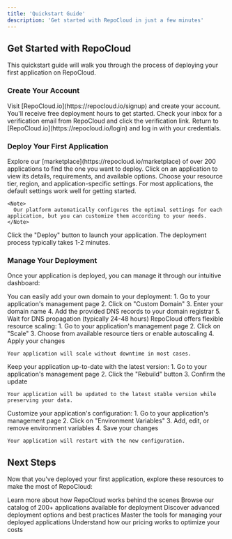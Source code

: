 ```yaml
---
title: 'Quickstart Guide'
description: 'Get started with RepoCloud in just a few minutes'
---
```


## Get Started with RepoCloud

This quickstart guide will walk you through the process of deploying your first application on RepoCloud.

### Create Your Account

<Steps>
  <Step title="Sign Up">
    Visit [RepoCloud.io](https://repocloud.io/signup) and create your account. You'll receive free deployment hours to get started.
  </Step>
  <Step title="Verify Your Email">
    Check your inbox for a verification email from RepoCloud and click the verification link.
  </Step>
  <Step title="Log In">
    Return to [RepoCloud.io](https://repocloud.io/login) and log in with your credentials.
  </Step>
</Steps>

### Deploy Your First Application

<Steps>
  <Step title="Browse the Marketplace">
    Explore our [marketplace](https://repocloud.io/marketplace) of over 200 applications to find the one you want to deploy.
  </Step>
  <Step title="Select an Application">
    Click on an application to view its details, requirements, and available options.
  </Step>
  <Step title="Configure Settings">
    Choose your resource tier, region, and application-specific settings. For most applications, the default settings work well for getting started.
    
    <Note>
      Our platform automatically configures the optimal settings for each application, but you can customize them according to your needs.
    </Note>
  </Step>
  <Step title="Launch Your Application">
    Click the "Deploy" button to launch your application. The deployment process typically takes 1-2 minutes.
  </Step>
</Steps>

### Manage Your Deployment

Once your application is deployed, you can manage it through our intuitive dashboard:

<AccordionGroup>
  <Accordion icon="globe" title="Set Up a Custom Domain">
    You can easily add your own domain to your deployment:
    1. Go to your application's management page
    2. Click on "Custom Domain"
    3. Enter your domain name
    4. Add the provided DNS records to your domain registrar
    5. Wait for DNS propagation (typically 24-48 hours)
  </Accordion>
  <Accordion icon="sliders" title="Adjust Resources">
    RepoCloud offers flexible resource scaling:
    1. Go to your application's management page
    2. Click on "Scale"
    3. Choose from available resource tiers or enable autoscaling
    4. Apply your changes
    
    Your application will scale without downtime in most cases.
  </Accordion>
  <Accordion icon="arrows-rotate" title="Update Your Application">
    Keep your application up-to-date with the latest version:
    1. Go to your application's management page
    2. Click the "Rebuild" button
    3. Confirm the update
    
    Your application will be updated to the latest stable version while preserving your data.
  </Accordion>
  <Accordion icon="gear" title="Manage Environment Variables">
    Customize your application's configuration:
    1. Go to your application's management page
    2. Click on "Environment Variables"
    3. Add, edit, or remove environment variables
    4. Save your changes
    
    Your application will restart with the new configuration.
  </Accordion>
</AccordionGroup>

## Next Steps

Now that you've deployed your first application, explore these resources to make the most of RepoCloud:

<CardGroup>
  <Card title="Platform Overview" icon="server" href="/platform/how-it-works">
    Learn more about how RepoCloud works behind the scenes
  </Card>
  <Card title="Supported Applications" icon="box-archive" href="/platform/supported-apps">
    Browse our catalog of 200+ applications available for deployment
  </Card>
  <Card title="Deployment Guide" icon="rocket" href="/user-guide/deployment-basics">
    Discover advanced deployment options and best practices
  </Card>
  <Card title="Instance Management" icon="sliders" href="/user-guide/managing-instances">
    Master the tools for managing your deployed applications
  </Card>
  <Card title="Pricing & Billing" icon="credit-card" href="/pricing/overview">
    Understand how our pricing works to optimize your costs
  </Card>
</CardGroup>
